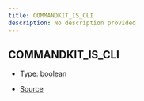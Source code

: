 ```yaml
---
title: COMMANDKIT_IS_CLI
description: No description provided
---
```


## COMMANDKIT_IS_CLI

- Type: [boolean](https://developer.mozilla.org/en-US/docs/Web/JavaScript/Reference/Global_Objects/Boolean)

- [Source](https://github.com/underctrl-io/commandkit/blob/141d1404ab18a8e659209a0fab65466bf3b6dd85/packages/commandkit/src/utils/constants.ts#L4)